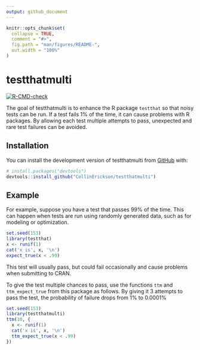 ```yaml
---
output: github_document
---
```


<!-- README.md is generated from README.Rmd. Please edit that file -->

```r
knitr::opts_chunk$set(
  collapse = TRUE,
  comment = "#>",
  fig.path = "man/figures/README-",
  out.width = "100%"
)
```

# testthatmulti

<!-- badges: start -->
[![R-CMD-check](https://github.com/CollinErickson/testthatmulti/actions/workflows/R-CMD-check.yaml/badge.svg)](https://github.com/CollinErickson/testthatmulti/actions/workflows/R-CMD-check.yaml)
<!-- badges: end -->

The goal of testthatmulti is to enhance the R package `testthat` so that noisy
tests can be run.
If a test fails 1% of the time, it can cause problems with R packages.
By allowing each test multiple attempts to pass, unexpected and rare test
failures can be avoided.

## Installation

You can install the development version of testthatmulti from [GitHub](https://github.com/) with:

``` r
# install.packages("devtools")
devtools::install_github("CollinErickson/testthatmulti")
```

## Example

For example, suppose you have a test that passes 99% of the time.
This can happen when tests are run using randomly generated data,
such as for modeling or optimization.

```r
set.seed(153)
library(testthat)
x <- runif(1)
cat('x is', x, '\n')
expect_true(x < .99)
```

This test will usually pass, but could fail occasionally and cause
problems when submitting to CRAN.

To give the test multiple chances to pass, use the functions
`ttm` and `ttm_expect_true` from this package as follows.
By giving it 3 attempts to pass the test, the probability of failure
drops from 1% to 0.0001%

```r
set.seed(153)
library(testthatmulti)
ttm(10, {
  x <- runif(1)
  cat('x is', x, '\n')
  ttm_expect_true(x < .99)
})
```

